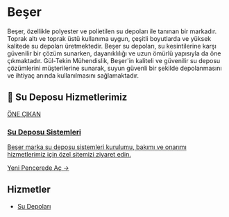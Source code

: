 # Beşer

Beşer, özellikle polyester ve polietilen su depoları ile tanınan bir markadır. Toprak altı ve toprak üstü kullanıma uygun, çeşitli boyutlarda ve yüksek kalitede su depoları üretmektedir. Beşer su depoları, su kesintilerine karşı güvenilir bir çözüm sunarken, dayanıklılığı ve uzun ömürlü yapısıyla da öne çıkmaktadır. Gül-Tekin Mühendislik, Beşer'in kaliteli ve güvenilir su deposu çözümlerini müşterilerine sunarak, suyun güvenli bir şekilde depolanmasını ve ihtiyaç anında kullanılmasını sağlamaktadır.

## 🌟 Su Deposu Hizmetlerimiz

<a href="https://su-deposu.gul-tekinmuhendislik.com/" target="_blank" rel="noopener noreferrer" class="link-card featured">
  <div class="link-card-content">
    <span class="badge">ÖNE ÇIKAN</span>
    <h3>Su Deposu Sistemleri</h3>
    <p>Beşer marka su deposu sistemleri kurulumu, bakımı ve onarımı hizmetlerimiz için özel sitemizi ziyaret edin.</p>
    <span class="link-card-cta">Yeni Pencerede Aç →</span>
  </div>
</a>

## Hizmetler

- [Su Depoları](/hizmetlerimiz/su-depolari)